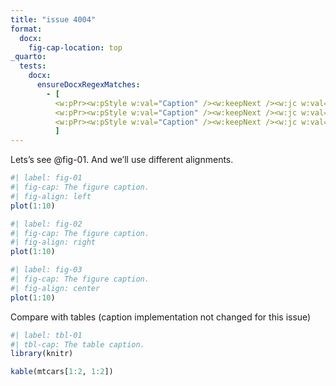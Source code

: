 ```yaml
---
title: "issue 4004"
format: 
  docx:
    fig-cap-location: top
_quarto:
  tests:
    docx:
      ensureDocxRegexMatches: 
        - [
          <w:pPr><w:pStyle w:val="Caption" /><w:keepNext /><w:jc w:val="start"/></w:pPr><w:r><w:t xml:space="preserve">Figure 1.*?<a:graphic>.*?</a:graphic>,
          <w:pPr><w:pStyle w:val="Caption" /><w:keepNext /><w:jc w:val="end"/></w:pPr><w:r><w:t xml:space="preserve">Figure 2.*?<a:graphic>.*?</a:graphic>,
          <w:pPr><w:pStyle w:val="Caption" /><w:keepNext /><w:jc w:val="center"/></w:pPr><w:r><w:t xml:space="preserve">Figure 3.*?<a:graphic>.*?</a:graphic>
          ]
---
```


Lets's see @fig-01. And we'll use different alignments.

```r
#| label: fig-01
#| fig-cap: The figure caption.
#| fig-align: left
plot(1:10)
```

```r
#| label: fig-02
#| fig-cap: The figure caption.
#| fig-align: right
plot(1:10)
```

```r
#| label: fig-03
#| fig-cap: The figure caption.
#| fig-align: center
plot(1:10)
```

Compare with tables (caption implementation not changed for this issue)

```r
#| label: tbl-01
#| tbl-cap: The table caption.
library(knitr)

kable(mtcars[1:2, 1:2])
```
